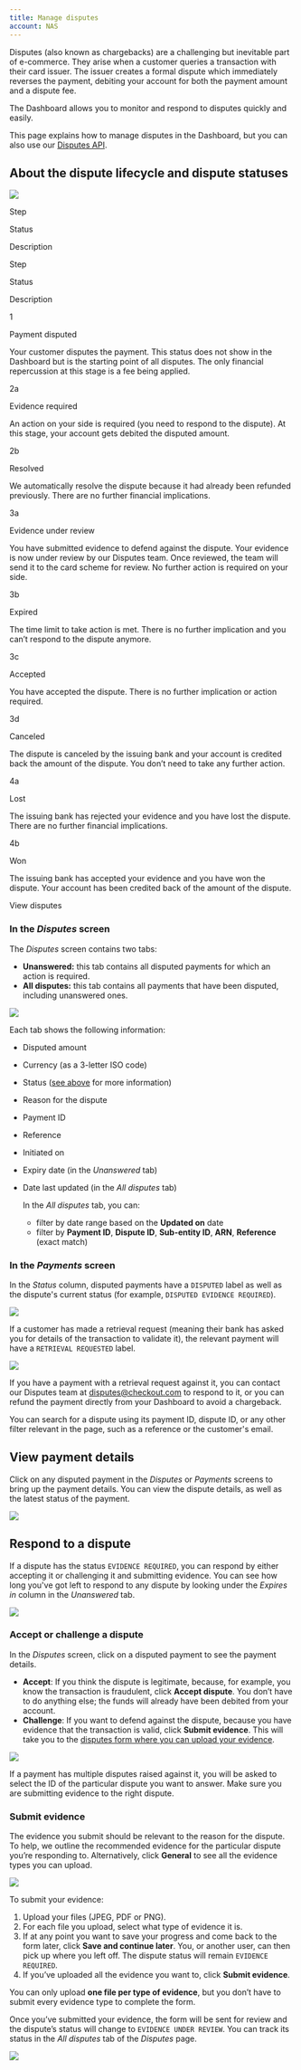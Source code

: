 ```yaml
---
title: Manage disputes
account: NAS
---
```


Disputes (also known as chargebacks) are a challenging but inevitable part of e-commerce. They arise when a customer queries a transaction with their card issuer. The issuer creates a formal dispute which immediately reverses the payment, debiting your account for both the payment amount and a dispute fee.

The Dashboard allows you to monitor and respond to disputes quickly and easily.

This page explains how to manage disputes in the Dashboard, but you can also use our [Disputes API](/display/x/Disputes+API).

About the dispute lifecycle and dispute statuses 
-------------------------------------------------

![](/download/attachments/8488055/Disputes%20flow.png?version=2&modificationDate=1621854355344&api=v2)

Step

Status

Description

Step

Status

Description

1

Payment disputed

Your customer disputes the payment. This status does not show in the Dashboard but is the starting point of all disputes. The only financial repercussion at this stage is a fee being applied.

2a

Evidence required

An action on your side is required (you need to respond to the dispute). At this stage, your account gets debited the disputed amount.

2b

Resolved

We automatically resolve the dispute because it had already been refunded previously. There are no further financial implications.

3a

Evidence under review

You have submitted evidence to defend against the dispute. Your evidence is now under review by our Disputes team. Once reviewed, the team will send it to the card scheme for review. No further action is required on your side.

3b

Expired

The time limit to take action is met. There is no further implication and you can’t respond to the dispute anymore.

3c

Accepted

You have accepted the dispute. There is no further implication or action required.

3d

Canceled

The dispute is canceled by the issuing bank and your account is credited back the amount of the dispute. You don’t need to take any further action.

4a

Lost

The issuing bank has rejected your evidence and you have lost the dispute. There are no further financial implications.

4b

Won

The issuing bank has accepted your evidence and you have won the dispute. Your account has been credited back of the amount of the dispute.

View disputes

### In the _Disputes_ screen

The _Disputes_ screen contains two tabs:

*   **Unanswered:** this tab contains all disputed payments for which an action is required.
*   **All disputes:** this tab contains all payments that have been disputed, including unanswered ones.

![](/download/attachments/8488055/dashboard_disputes_screen.png?version=1&modificationDate=1598006767522&api=v2)

Each tab shows the following information:

*   Disputed amount
*   Currency (as a 3-letter ISO code)
*   Status ([see above](#Managedisputes-lifecycleandstatuses) for more information)
*   Reason for the dispute
*   Payment ID
*   Reference
*   Initiated on
*   Expiry date (in the _Unanswered_ tab)
*   Date last updated (in the _All disputes_ tab)
    
    In the _All disputes_ tab, you can:
    
    *   filter by date range based on the **Updated on** date
    *   filter by **Payment ID**, **Dispute ID**, **Sub-entity ID**, **ARN**, **Reference** (exact match)
    

### In the _Payments_ screen

In the _Status_ column, disputed payments have a `DISPUTED` label as well as the dispute's current status (for example, `DISPUTED EVIDENCE REQUIRED`).

![](/download/attachments/8488055/dashboard_disputes_payments_screen.png?version=1&modificationDate=1598006767542&api=v2)

If a customer has made a retrieval request (meaning their bank has asked you for details of the transaction to validate it), the relevant payment will have a `RETRIEVAL REQUESTED` label.

![](https://lh6.googleusercontent.com/wJ6ZTHG-btS1OMzDR1Fb3zZOaIJnp4wesQPNyqHa03qQIK-HRLo0ch_TwoQHSI42DvpvW9_k72-m6IJhyhf58YnBZKTSAoF9bWO6pKA8993QGQajamxJNwfW8PWIDw3VpbNlvxtO)

If you have a payment with a retrieval request against it, you can contact our Disputes team at [disputes@checkout.com](mailto:disputes@checkout.com) to respond to it, or you can refund the payment directly from your Dashboard to avoid a chargeback.

You can search for a dispute using its payment ID, dispute ID, or any other filter relevant in the page, such as a reference or the customer's email.

View payment details
--------------------

Click on any disputed payment in the _Disputes_ or _Payments_ screens to bring up the payment details. You can view the dispute details, as well as the latest status of the payment.

![](/download/attachments/8488055/dashboard_dispute_payment_details.png?version=1&modificationDate=1598006767562&api=v2)

Respond to a dispute
--------------------

If a dispute has the status `EVIDENCE REQUIRED`, you can respond by either accepting it or challenging it and submitting evidence. You can see how long you've got left to respond to any dispute by looking under the _Expires in_ column in the _Unanswered_ tab.

![](/download/attachments/8488055/disputes_unanswered_tab.png?version=1&modificationDate=1602250454223&api=v2)

### Accept or challenge a dispute

In the _Disputes_ screen, click on a disputed payment to see the payment details. 

*   **Accept**: If you think the dispute is legitimate, because, for example, you know the transaction is fraudulent, click **Accept dispute**. You don’t have to do anything else; the funds will already have been debited from your account.
*   **Challenge**: If you want to defend against the dispute, because you have evidence that the transaction is valid, click **Submit evidence**. This will take you to the [disputes form where you can upload your evidence](#Managedisputes-submitevidence).

![](/download/attachments/8488055/dispute_details.png?version=1&modificationDate=1602250495057&api=v2)

If a payment has multiple disputes raised against it, you will be asked to select the ID of the particular dispute you want to answer. Make sure you are submitting evidence to the right dispute.

### Submit evidence 

The evidence you submit should be relevant to the reason for the dispute. To help, we outline the recommended evidence for the particular dispute you’re responding to. Alternatively, click **General** to see all the evidence types you can upload.

![](/download/attachments/8488055/submit_evidence_form.png?version=1&modificationDate=1602250523453&api=v2)

To submit your evidence:

1.  Upload your files (JPEG, PDF or PNG).
2.  For each file you upload, select what type of evidence it is.
3.  If at any point you want to save your progress and come back to the form later, click **Save and continue later**. You, or another user, can then pick up where you left off. The dispute status will remain `EVIDENCE REQUIRED`.
4.  If you’ve uploaded all the evidence you want to, click **Submit evidence**.

You can only upload **one file per type of evidence**, but you don’t have to submit every evidence type to complete the form.

Once you’ve submitted your evidence, the form will be sent for review and the dispute’s status will change to `EVIDENCE UNDER REVIEW`. You can track its status in the _All disputes_ tab of the _Disputes_ page.

![](/download/attachments/8488055/all_disputes_tab.png?version=1&modificationDate=1602250561528&api=v2)
